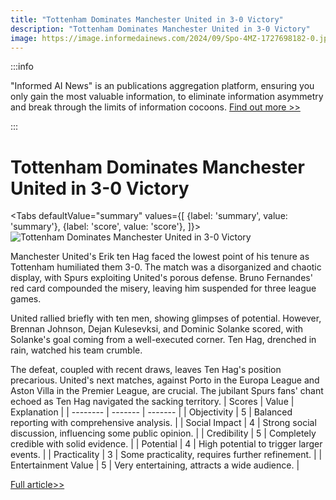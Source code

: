 ```yaml
---
title: "Tottenham Dominates Manchester United in 3-0 Victory"
description: "Tottenham Dominates Manchester United in 3-0 Victory"
image: https://image.informedainews.com/2024/09/Spo-4MZ-1727698182-0.jpg
---
```



:::info

"Informed AI News" is an publications aggregation platform, ensuring you only gain the most valuable information, to eliminate information asymmetry and break through the limits of information cocoons.  [Find out more >>](/)

:::

# Tottenham Dominates Manchester United in 3-0 Victory


<Tabs
	defaultValue="summary"
	values={[
	{label: 'summary', value: 'summary'},
	{label: 'score', value: 'score'},
]}>
<TabItem value="summary">
<img
  src="https://image.informedainews.com/2024/09/Spo-4MZ-1727698182-0.jpg"
  alt="Tottenham Dominates Manchester United in 3-0 Victory"
/>



Manchester United's Erik ten Hag faced the lowest point of his tenure as Tottenham humiliated them 3-0. The match was a disorganized and chaotic display, with Spurs exploiting United's porous defense. Bruno Fernandes' red card compounded the misery, leaving him suspended for three league games.

United rallied briefly with ten men, showing glimpses of potential. However, Brennan Johnson, Dejan Kulesevksi, and Dominic Solanke scored, with Solanke's goal coming from a well-executed corner. Ten Hag, drenched in rain, watched his team crumble.

The defeat, coupled with recent draws, leaves Ten Hag's position precarious. United's next matches, against Porto in the Europa League and Aston Villa in the Premier League, are crucial. The jubilant Spurs fans' chant echoed as Ten Hag navigated the sacking territory.
</TabItem>
<TabItem value="score">
	| Scores     | Value   | Explanation |
	| -------- | ------- | ------- |
	| Objectivity  | 5    | Balanced reporting with comprehensive analysis.    |
	| Social Impact | 4     | Strong social discussion, influencing some public opinion.    |
	| Credibility    | 5    | Completely credible with solid evidence.    |
	| Potential    | 4    | High potential to trigger larger events.    |
	| Practicality    | 3    | Some practicality, requires further refinement.    |
	| Entertainment Value    | 5    | Very entertaining, attracts a wide audience.    |
</TabItem>
</Tabs>

[Full article>>](https://www.theguardian.com/football/2024/sep/29/manchester-united-tottenham-premier-league-match-report)
